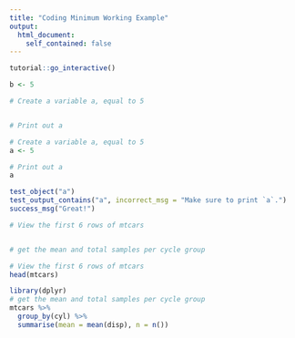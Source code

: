 ```yaml
---
title: "Coding Minimum Working Example"
output:
  html_document:
    self_contained: false
---
```


```r
tutorial::go_interactive()
```

```r
b <- 5
```

```r
# Create a variable a, equal to 5


# Print out a

```

```r
# Create a variable a, equal to 5
a <- 5

# Print out a
a
```

```r
test_object("a")
test_output_contains("a", incorrect_msg = "Make sure to print `a`.")
success_msg("Great!")
```

```r
# View the first 6 rows of mtcars


# get the mean and total samples per cycle group

```


```r
# View the first 6 rows of mtcars
head(mtcars)

library(dplyr)
# get the mean and total samples per cycle group
mtcars %>%
  group_by(cyl) %>%
  summarise(mean = mean(disp), n = n())

```

